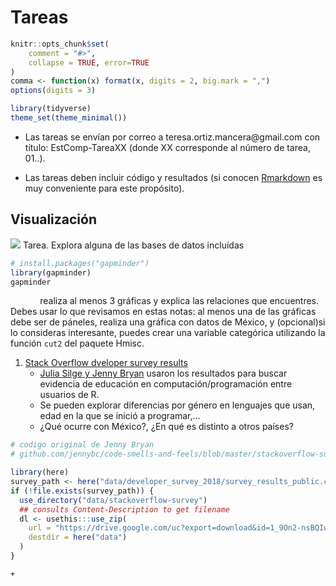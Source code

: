 # Tareas {-}

```r
knitr::opts_chunk$set(
    comment = "#>",
    collapse = TRUE, error=TRUE
)
comma <- function(x) format(x, digits = 2, big.mark = ",")
options(digits = 3)

library(tidyverse)
theme_set(theme_minimal())
```

* Las tareas se envían por correo a teresa.ortiz.mancera@gmail.com con título: 
EstComp-TareaXX (donde XX corresponde al número de tarea, 01..). 

* Las tareas deben incluir código y resultados (si conocen [Rmarkdown](https://rmarkdown.rstudio.com) 
es muy conveniente para este propósito).

## Visualización

![](img/manicule.jpg) Tarea. Explora alguna de las bases de datos incluídas

```r
# install.packages("gapminder")
library(gapminder)
gapminder
```

&nbsp;&nbsp;&nbsp;&nbsp;&nbsp;&nbsp;&nbsp;&nbsp;&nbsp;&nbsp;&nbsp; realiza al 
menos $3$ gráficas y explica las relaciones que encuentres. Debes usar lo que 
revisamos en estas notas: al menos una de las gráficas debe ser de páneles, 
realiza una gráfica con datos de México, y (opcional)si lo consideras 
interesante, puedes crear una variable categórica utilizando la función `cut2` 
del paquete Hmisc. 



1. [Stack Overflow dveloper survey results](whttps://insights.stackoverflow.com/survey/2019)
    + [Julia Silge y Jenny Bryan](https://github.com/jennybc/code-smells-and-feels/tree/master/stackoverflow-survey) 
    usaron los resultados para buscar evidencia de educación en 
    computación/programación entre usuarios de R.
    + Se pueden explorar diferencias por género en lenguajes que usan, edad en 
    la que se inició a programar,...
    + ¿Qué ocurre con México?, ¿En qué es distinto a otros países?

```r
# codigo original de Jenny Bryan 
# github.com/jennybc/code-smells-and-feels/blob/master/stackoverflow-survey

library(here)
survey_path <- here("data/developer_survey_2018/survey_results_public.csv")
if (!file.exists(survey_path)) {
  use_directory("data/stackoverflow-survey")
  ## consults Content-Description to get filename
  dl <- usethis:::use_zip(
    url = "https://drive.google.com/uc?export=download&id=1_9On2-nsBQIw3JiY43sWbrF8EjrqrR4U",
    destdir = here("data")
  )
}
```

    + 

